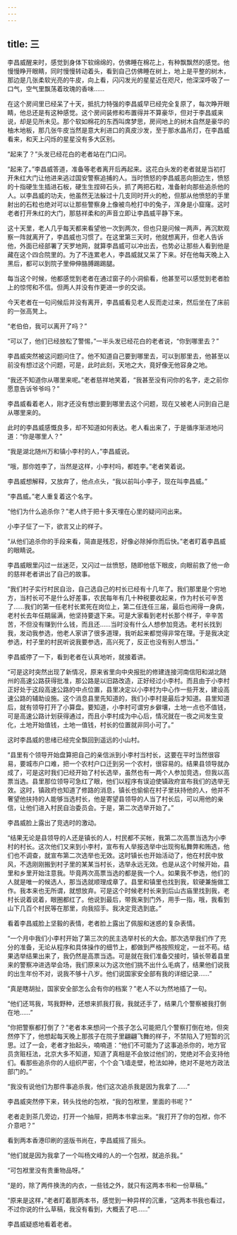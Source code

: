 ```yaml
---
---
---
```

title: 三
---



李昌威醒来时，感觉到身体下软绵绵的，仿佛睡在棉花上，有种飘飘然的感觉。他慢慢睁开眼睛，同时慢慢转动着头，看到自己仿佛睡在树上，地上是平整的树木，那边是几张柔软光亮的牛皮，向上看，闪闪发光的星星近在咫尺，他深深呼吸了一口气，空气里飘荡着玫瑰的香味……

在这个房间里已经呆了十天，抵抗力特强的李昌威早已经完全复原了，每次睁开眼睛，他总还是有这种感觉。这个房间装修和布置得并不算豪华，但对于李昌威来说，却是见所未见。那个软如棉花的东西叫席梦思，房间地上的树木自然是豪华的柚木地板，那几张牛皮当然是意大利进口的真皮沙发，至于那水晶吊灯，在李昌威看来，和天上闪烁的星星没有多大区别。

“起来了？”头发已经花白的老者站在门口问。

“起来了。”李昌威答道，准备等老者离开后再起来。这花白头发的老者就是当初打开朱红大门让他进来逃过国安警察追捕的人。当时愤怒的李昌威恶向胆边生，愤怒的十指硬生生插进石板，硬生生捏碎石头，抓了两把石粒，准备射向那些追杀他的人。以李昌威的功夫，他虽然无法躲过十几支同时开火的枪，但那从他愤怒的手里射出的石粒也绝对可以让那些警察身上像被鸟枪打中的兔子，浑身是小窟窿。这时老者打开朱红的大门，那慈祥柔和的声音立即让李昌威平静下来。

这十天里，老人几乎每天都来看望他一次到两次，但也只是问候一两声，再沉默观察一阵就离开了，李昌威也习惯了。在这里第三天时，他就想离开，但老人告诉他，外面已经部署了天罗地网，就算李昌威可以冲出去，也势必让那些人看到他是藏在这个四合院里的。为了不连累老人，李昌威就又呆了下来。好在他每天晚上入黑后，都可以到院子里伸伸胳膊踢踢腿。

每当这个时候，他都感觉到老者在通过窗子的小洞偷看，他甚至可以感觉到老者脸上的惊愕和不信。但两人并没有作更进一步的交谈。

今天老者在一句问候后并没有离开，李昌威看见老人反而走过来，然后坐在了床前的一张高凳上。

“老伯伯，我可以离开了吗？”

“可以了，他们已经放松了警惕，”一半头发已经花白的老者说，“你到哪里去？”

李昌威突然被这问题问住了。他不知道自己要到哪里去，可以到那里去，他甚至以前没有想过这个问题，可是，此时此刻，天地之大，竟好像无他容身之地。

“我还不知道你从哪里来呢。”老者慈祥地笑着，“我甚至没有问你的名字，走之前你愿意告诉爷爷吗？”

李昌威看着老人，刚才还没有想出要到哪里去这个问题，现在又被老人问到自己是从哪里来的。

此时的李昌威感慨良多，却不知道如何表达。老人看出来了，于是循序渐进地问道：“你是哪里人？”

“我是湖北随州万和镇小李村的人，”李昌威说。

“哦，那你姓李了，当然是这样，小李村吗，都姓李。”老者笑着说。

李昌威想解释，又放弃了，他点点头，“我以前叫小李子，现在叫李昌威。”

“李昌威。”老人重复着这个名字。

“他们为什么追杀你？”老人终于把十多天埋在心里的疑问问出来。

小李子怔了一下，欲言又止的样子。

“从他们追杀你的手段来看，简直是残忍，好像必除掉你而后快。”老者盯着李昌威的眼睛说。

李昌威眼里闪过一丝迷茫，又闪过一丝愤怒，随即他低下眼皮，向眼前救了他一命的慈祥老者讲出了自己的故事。

“我们村子实行村民自治，自己选自己的村长已经有十几年了。我们那里是个穷地方，当村长可不是什么好差事，农民每年有几十种税要收起来，作为村长可辛苦了……我们的第一任老村长累死在岗位上，第二任连任三届，最后也闹得一身病，老村长去年任期届满，他坚持要退下来。可是大家看到老村长那个样子，辛辛苦苦，不但没有赚到什么钱，而且还……当时没有什么人想参加竞选。老村长找到我，发动我参选，他老人家讲了很多道理，我听起来都觉得非常在理。于是我决定参选，村子里的村民听说我要参选，高兴死了，反正也没有别人想当。”

李昌威停了一下，看到老者在认真地听，就接着讲。

“可是这时突然出现了新情况，原来省里向中央报批的修建连接河南信阳和湖北随州的高速公路获得批准，那公路是以旧路改造，正好经过小李村。而且由于小李村正好处于这段高速公路的中点位置，县里决定以小李村为中心作一些开发，建设高速公路的辅助设施。这个消息县里先知道的，我们小李村是最后才知道。县里知道后，就有领导打开了小算盘。要知道，小李村可谓穷乡僻壤，土地一点也不值钱，可是高速公路计划获得通过，而且小李村成为中心后，情况就在一夜之间发生变化，土地开始值钱，土地一值钱，村长的位置就非同小可了。”

这时李昌威的思绪已经完全飘回到遥远的小山村。

“县里有个领导开始盘算把自己的亲信派到小李村当村长，这要在平时当然很容易，要城市户口难，把一个农村户口迁到另一个农村，很容易的。结果县领导就办成了，可是这时我们已经开始了村长选举，虽然也有一两个人参加竞选，但我以高票当选。县里那位领导可急红了眼，他们以程序有误迫使镇政府宣布我们的选举无效。这时，镇政府也知道了修路的消息，镇长也偷偷在村子里扶持他的人，他并不奢望他扶持的人能够当选村长，他是寄望县领导的人当了村长后，可以用他的亲信，让他们进入村民自治委员会。于是，第二次选举开始了。”

李昌威脸上露出了竞选时的激动。

“结果无论是县领导的人还是镇长的人，村民都不买帐，我第二次高票当选为小李村的村长。这次他们又来到小李村，宣布有人举报选举中出现徇私舞弊和贿选，他们也不调查，就宣布第二次选举也无效。这时镇长也开始活动了，他在村民中放风，不选刚刚搬到村子里的某某当村长，选举永远无效。也是从这个时候开始，县里和乡里开始注意我。毕竟两次高票当选的都是我一个人。如果我不参选，他们的人就是唯一的候选人，那当选就顺理成章了。县里和镇里也找到我，软硬兼施做工作。我本来也无所谓，就想放弃。可是这个时候老村长来到后山古庙里找到我，老村长说着说着，眼圈都红了。他说到最后，带我来到门外，用手一指，哦，我看到山下几百个村民等在那里，向我招手。我决定竞选到底。”

看着李昌威脸上坚毅的表情，老者脸上露出了佩服和迷惑的复杂表情。

“一个月中我们小李村开始了第三次的民主选举村长的大会。那次选举我们作了充分的准备，无论从程序和具体操作的细节上，都做到严格按照规定，一丝不苟。结果选举结果出来了，我仍然是高票当选。可是就在我们准备交接时，镇长带着县里来的警察冲进选举会场，我们原来以为这次他们挑不出什么毛病了，结果他们说我的出生年份不对，说我不够十八岁。他们说国家安全部有我的详细记录……”

“真是瞎胡扯，国家安全部怎么会有你的档案？”老人不以为然地插了一句。

“他们还骂我，骂我野种，还想来抓我打我，我就还手了，结果几个警察被我打倒在地……”

“你把警察都打倒了？”老者本来想问一个孩子怎么可能把几个警察打倒在地，但突然停下了，他想起每天晚上那孩子在院子里翩翩飞舞的样子，不禁陷入了短暂的沉思。过了一会，老者才抬起头，喃喃道：“他们不可能为了这事追杀你的，地方官员贪赃枉法，北京大多不知道，知道了真相是不会放过他们的，党绝对不会支持他们。看那些追杀你的人组织严密，个个会飞墙走壁，枪法如神，绝对不是地方政法部门的。”

“我没有说他们为那件事追杀我，他们这次追杀我是因为我拿了……”

李昌威突然停下来，转头找他的包袱，“我的包袱里，里面的书呢？”

老者走到茶几旁边，打开一个抽屉，把两本书拿出来。“我打开了你的包袱，你不介意吧？”

看到两本香港印刷的竖版书尚在，李昌威摇了摇头。

“他们就是因为我拿了一个叫杨文峰的人的一个包袱，就追杀我。”

“可包袱里没有贵重物品呀。”

“是的，除了两件换洗的内衣，一些钱之外，就只有这两本书和一份草稿。”

“原来是这样，”老者盯着那两本书，感觉到一种异样的沉重，“这两本书我也看过，不过你说的什么草稿，我没有看到，大概丢了吧……”

李昌威疑惑地看着老者。